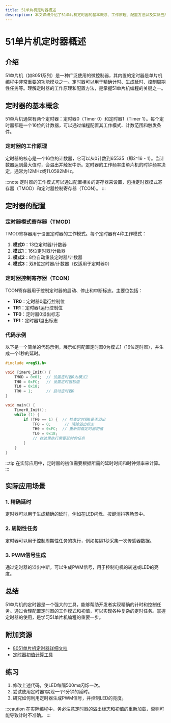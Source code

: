 ```yaml
---
title: 51单片机定时器概述
description: 本文详细介绍了51单片机定时器的基本概念、工作原理、配置方法以及实际应用场景，适合初学者学习。
---
```


# 51单片机定时器概述

## 介绍

51单片机（如8051系列）是一种广泛使用的微控制器，其内置的定时器是单片机编程中非常重要的功能模块之一。定时器可以用于精确计时、生成延时、控制周期性任务等。理解定时器的工作原理和配置方法，是掌握51单片机编程的关键之一。

## 定时器的基本概念

51单片机通常有两个定时器：定时器0（Timer 0）和定时器1（Timer 1）。每个定时器都是一个16位的计数器，可以通过编程配置其工作模式、计数范围和触发条件。

### 定时器的工作原理

定时器的核心是一个16位的计数器，它可以从0计数到65535（即2^16 - 1）。当计数器达到最大值时，会溢出并触发中断。定时器的工作频率由单片机的时钟频率决定，通常为12MHz或11.0592MHz。

:::note
定时器的工作模式可以通过配置相关的寄存器来设置，包括定时器模式寄存器（TMOD）和定时器控制寄存器（TCON）。
:::

## 定时器的配置

### 定时器模式寄存器（TMOD）

TMOD寄存器用于设置定时器的工作模式。每个定时器有4种工作模式：

1. **模式0**：13位定时器/计数器
2. **模式1**：16位定时器/计数器
3. **模式2**：8位自动重装定时器/计数器
4. **模式3**：双8位定时器/计数器（仅适用于定时器0）

### 定时器控制寄存器（TCON）

TCON寄存器用于控制定时器的启动、停止和中断标志。主要位包括：

- **TR0**：定时器0运行控制位
- **TR1**：定时器1运行控制位
- **TF0**：定时器0溢出标志
- **TF1**：定时器1溢出标志

### 代码示例

以下是一个简单的代码示例，展示如何配置定时器0为模式1（16位定时器），并生成一个1秒的延时。

```c
#include <reg51.h>

void Timer0_Init() {
    TMOD = 0x01;  // 设置定时器0为模式1
    TH0 = 0xFC;   // 设置定时器初值
    TL0 = 0x18;
    TR0 = 1;      // 启动定时器0
}

void main() {
    Timer0_Init();
    while (1) {
        if (TF0 == 1) {  // 检查定时器0是否溢出
            TF0 = 0;      // 清除溢出标志
            TH0 = 0xFC;  // 重新加载定时器初值
            TL0 = 0x18;
            // 在这里执行需要延时的任务
        }
    }
}
```

:::tip
在实际应用中，定时器的初值需要根据所需的延时时间和时钟频率来计算。
:::

## 实际应用场景

### 1. 精确延时

定时器可以用于生成精确的延时，例如在LED闪烁、按键消抖等场景中。

### 2. 周期性任务

定时器可以用于控制周期性任务的执行，例如每隔1秒采集一次传感器数据。

### 3. PWM信号生成

通过定时器的溢出中断，可以生成PWM信号，用于控制电机的转速或LED的亮度。

## 总结

51单片机的定时器是一个强大的工具，能够帮助开发者实现精确的计时和控制任务。通过合理配置定时器的工作模式和初值，可以实现各种复杂的定时任务。掌握定时器的使用，是学习51单片机编程的重要一步。

## 附加资源

- [8051单片机定时器详细文档](https://www.example.com)
- [定时器初值计算工具](https://www.example.com/timer-calculator)

## 练习

1. 修改上述代码，使LED每隔500ms闪烁一次。
2. 尝试使用定时器1实现一个1分钟的延时。
3. 研究如何利用定时器生成PWM信号，并控制LED的亮度。

:::caution
在实际编程中，务必注意定时器的溢出标志和初值的重新加载，否则可能导致计时不准确。
:::